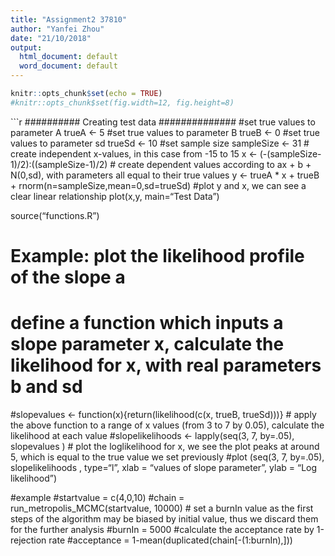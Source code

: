 ```yaml
---
title: "Assignment2 37810"
author: "Yanfei Zhou"
date: "21/10/2018"
output:
  html_document: default
  word_document: default
---
```


```r
knitr::opts_chunk$set(echo = TRUE)
#knitr::opts_chunk$set(fig.width=12, fig.height=8) 
```

```r
########## Creating test data ##############
#set true values to parameter A
trueA <- 5
#set true values to parameter B
trueB <- 0
#set true values to parameter sd
trueSd <- 10
#set sample size
sampleSize <- 31
# create independent x-values, in this case from -15 to 15
x <- (-(sampleSize-1)/2):((sampleSize-1)/2)
# create dependent values according to ax + b + N(0,sd), with parameters all equal to their true values
y <-  trueA * x + trueB + rnorm(n=sampleSize,mean=0,sd=trueSd)
#plot y and x, we can see a clear linear relationship
plot(x,y, main="Test Data")

source("functions.R")


# Example: plot the likelihood profile of the slope a
# define a function which inputs a slope parameter x, calculate the likelihood for x, with real parameters b and sd
#slopevalues <- function(x){return(likelihood(c(x, trueB, trueSd)))}
# apply the above function to a range of x values (from 3 to 7 by 0.05), calculate the likelihood at each value
#slopelikelihoods <- lapply(seq(3, 7, by=.05), slopevalues )
# plot the loglikelihood for x, we see the plot peaks at around 5, which is equal to the true value we set previously
#plot (seq(3, 7, by=.05), slopelikelihoods , type="l", xlab = "values of slope parameter", ylab = "Log likelihood")





#example
#startvalue = c(4,0,10)
#chain = run_metropolis_MCMC(startvalue, 10000)
# set a burnIn value as the first steps of the algorithm may be biased by initial value, thus we discard them for the further analysis
#burnIn = 5000
#calculate the acceptance rate by 1-rejection rate
#acceptance = 1-mean(duplicated(chain[-(1:burnIn),]))














